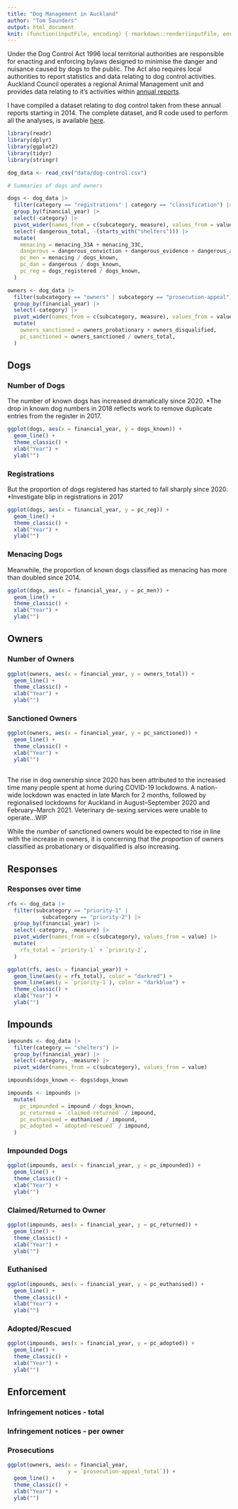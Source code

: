 ```yaml
---
title: "Dog Management in Auckland"
author: "Tom Saunders"
output: html_document
knit: (function(inputFile, encoding) { rmarkdown::render(inputFile, encoding = encoding, output_file = file.path(dirname(inputFile), 'index.html')) })
---
```


Under the Dog Control Act 1996 local territorial authorities are responsible for enacting and enforcing bylaws designed to minimise the danger and nuisance caused by dogs to the public. The Act also requires local authorities to report statistics and data relating to dog control activities. Auckland Council operates a regional Animal Management unit and provides data relating to it's activities within [annual reports](https://www.aucklandcouncil.govt.nz/plans-projects-policies-reports-bylaws/our-policies/Pages/policy-on-dogs.aspx). 

I have compiled a dataset relating to dog control taken from these annual reports starting in 2014. The complete dataset, and R code used to perform all the analyses, is available [here](https://github.com/tesaunders/dog-control). 

```r
library(readr)
library(dplyr)
library(ggplot2)
library(tidyr)
library(stringr)
```

```r
dog_data <- read_csv("data/dog-control.csv")
```

```r
# Summaries of dogs and owners

dogs <- dog_data |> 
  filter(category == "registrations" | category == "classification") |> 
  group_by(financial_year) |> 
  select(-category) |> 
  pivot_wider(names_from = c(subcategory, measure), values_from = value) |> 
  select(-dangerous_total, -(starts_with("shelters"))) |> 
  mutate(
    menacing = menacing_33A + menacing_33C,
    dangerous = dangerous_conviction + dangerous_evidence + dangerous_admission,
    pc_men = menacing / dogs_known,
    pc_dan = dangerous / dogs_known,
    pc_reg = dogs_registered / dogs_known,
  )

owners <- dog_data |> 
  filter(subcategory == "owners" | subcategory == "prosecution-appeal") |> 
  group_by(financial_year) |> 
  select(-category) |> 
  pivot_wider(names_from = c(subcategory, measure), values_from = value) |> 
  mutate(
    owners_sanctioned = owners_probationary + owners_disqualified,
    pc_sanctioned = owners_sanctioned / owners_total,
  )
```

## Dogs {.tabset}

### Number of Dogs

The number of known dogs has increased dramatically since 2020.
*The drop in known dog numbers in 2018 reflects work to remove duplicate entries from the register in 2017.

```r
ggplot(dogs, aes(x = financial_year, y = dogs_known)) +
  geom_line() +
  theme_classic() +
  xlab("Year") +
  ylab("")
```

### Registrations

But the proportion of dogs registered has started to fall sharply since 2020.
*Investigate blip in registrations in 2017

```r
ggplot(dogs, aes(x = financial_year, y = pc_reg)) +
  geom_line() +
  theme_classic() +
  xlab("Year") +
  ylab("")
```

### Menacing Dogs

Meanwhile, the proportion of known dogs classified as menacing has more than doubled since 2014.

```r
ggplot(dogs, aes(x = financial_year, y = pc_men)) +
  geom_line() +
  theme_classic() +
  xlab("Year") +
  ylab("")
```

## {-}

## Owners {.tabset}

### Number of Owners

```r
ggplot(owners, aes(x = financial_year, y = owners_total)) +
  geom_line() +
  theme_classic() +
  xlab("Year") +
  ylab("")
```

### Sanctioned Owners

```r
ggplot(owners, aes(x = financial_year, y = pc_sanctioned)) +
  geom_line() +
  theme_classic() +
  xlab("Year") +
  ylab("")
```

## {-}

The rise in dog ownership since 2020 has been attributed to the increased time many people spent at home during COVID-19 lockdowns. A nation-wide lockdown was enacted in late March for 2 months, followed by regionalised lockdowns for Auckland in August–September 2020 and February–March 2021. Veterinary de-sexing services were unable to operate...WIP 

While the *number* of sanctioned owners would be expected to rise in line with the increase in owners, it is concerning that the *proportion* of owners classified as probationary or disqualified is also increasing. 

## Responses {.tabset}

### Responses over time

```r
rfs <- dog_data |> 
  filter(subcategory == "priority-1" | 
           subcategory == "priority-2") |> 
  group_by(financial_year) |> 
  select(-category, -measure) |> 
  pivot_wider(names_from = c(subcategory), values_from = value) |> 
  mutate(
    rfs_total = `priority-1` + `priority-2`,
  )

ggplot(rfs, aes(x = financial_year)) +
  geom_line(aes(y = rfs_total), color = "darkred") +
  geom_line(aes(y = `priority-1`), color = "darkblue") +
  theme_classic() +
  xlab("Year") +
  ylab("")
```

## {-}

## Impounds {.tabset}

```r
impounds <- dog_data |> 
  filter(category == "shelters") |> 
  group_by(financial_year) |> 
  select(-category, -measure) |> 
  pivot_wider(names_from = c(subcategory), values_from = value)

impounds$dogs_known <- dogs$dogs_known

impounds <- impounds |> 
  mutate(
    pc_impounded = impound / dogs_known,
    pc_returned = `claimed-returned` / impound,
    pc_euthanised = euthanised / impound,
    pc_adopted = `adopted-rescued` / impound,
  )
```

### Impounded Dogs

```r
ggplot(impounds, aes(x = financial_year, y = pc_impounded)) +
  geom_line() +
  theme_classic() +
  xlab("Year") +
  ylab("")
```

### Claimed/Returned to Owner

```r
ggplot(impounds, aes(x = financial_year, y = pc_returned)) +
  geom_line() +
  theme_classic() +
  xlab("Year") +
  ylab("")
```

### Euthanised

```r
ggplot(impounds, aes(x = financial_year, y = pc_euthanised)) +
  geom_line() +
  theme_classic() +
  xlab("Year") +
  ylab("")
```

### Adopted/Rescued

```r
ggplot(impounds, aes(x = financial_year, y = pc_adopted)) +
  geom_line() +
  theme_classic() +
  xlab("Year") +
  ylab("")
```

## {-}

## Enforcement {.tabset}

### Infringement notices - total

### Infringement notices - per owner

### Prosecutions

```r
ggplot(owners, aes(x = financial_year, 
                   y = `prosecution-appeal_total`)) +
  geom_line() +
  theme_classic() +
  xlab("Year") +
  ylab("")
```
## {-}

